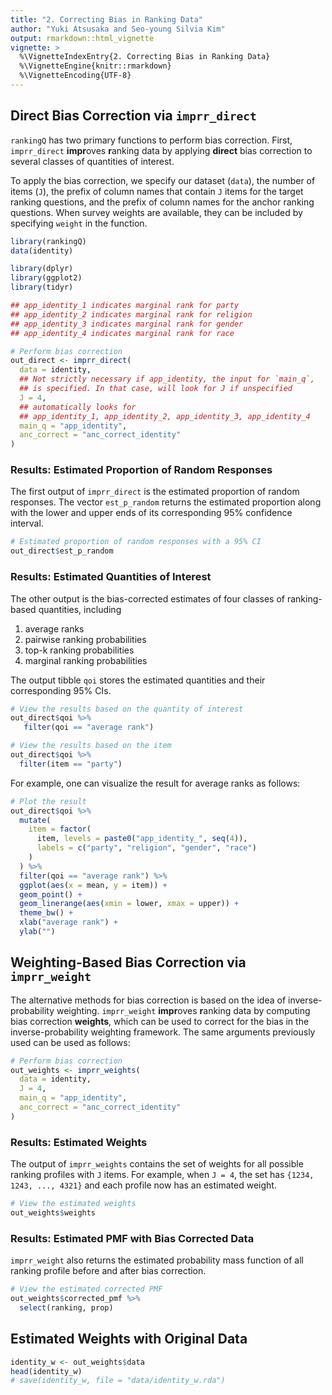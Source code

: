 ```yaml
---
title: "2. Correcting Bias in Ranking Data"
author: "Yuki Atsusaka and Seo-young Silvia Kim"
output: rmarkdown::html_vignette
vignette: >
  %\VignetteIndexEntry{2. Correcting Bias in Ranking Data}
  %\VignetteEngine{knitr::rmarkdown}
  %\VignetteEncoding{UTF-8}
---
```


## Direct Bias Correction via `imprr_direct`

`rankingQ` has two primary functions to perform bias correction. First, `imprr_direct` **impr**oves **r**anking data by applying **direct** bias correction to several classes of quantities of interest.

To apply the bias correction, we specify our dataset (`data`), the number of items (`J`), the prefix of column names that contain `J` items for the target ranking questions, and the prefix of column names for the anchor ranking questions. When survey weights are available, they can be included by specifying `weight` in the function.

```r
library(rankingQ)
data(identity)

library(dplyr)
library(ggplot2)
library(tidyr)

## app_identity_1 indicates marginal rank for party
## app_identity_2 indicates marginal rank for religion
## app_identity_3 indicates marginal rank for gender
## app_identity_4 indicates marginal rank for race

# Perform bias correction
out_direct <- imprr_direct(
  data = identity,
  ## Not strictly necessary if app_identity, the input for `main_q`,
  ## is specified. In that case, will look for J if unspecified
  J = 4, 
  ## automatically looks for 
  ## app_identity_1, app_identity_2, app_identity_3, app_identity_4
  main_q = "app_identity", 
  anc_correct = "anc_correct_identity"
)
```

### Results: Estimated Proportion of Random Responses

The first output of `imprr_direct` is the estimated proportion of random responses. The vector `est_p_random` returns the estimated proportion along with the lower and upper ends of its corresponding 95% confidence interval.

```r
# Estimated proportion of random responses with a 95% CI 
out_direct$est_p_random
```

### Results: Estimated Quantities of Interest

The other output is the bias-corrected estimates of four classes of ranking-based quantities, including

1.  average ranks
2.  pairwise ranking probabilities
3.  top-k ranking probabilities
4.  marginal ranking probabilities

The output tibble `qoi` stores the estimated quantities and their corresponding 95% CIs.

```r
# View the results based on the quantity of interest
out_direct$qoi %>%
   filter(qoi == "average rank")

# View the results based on the item
out_direct$qoi %>%
  filter(item == "party")
```

For example, one can visualize the result for average ranks as follows:

```r
# Plot the result
out_direct$qoi %>%
  mutate(
    item = factor(
      item, levels = paste0("app_identity_", seq(4)),
      labels = c("party", "religion", "gender", "race")
    )
  ) %>%
  filter(qoi == "average rank") %>%
  ggplot(aes(x = mean, y = item)) +
  geom_point() +
  geom_linerange(aes(xmin = lower, xmax = upper)) +
  theme_bw() +
  xlab("average rank") +
  ylab("")
```

## Weighting-Based Bias Correction via `imprr_weight`

The alternative methods for bias correction is based on the idea of inverse-probability weighting. `imprr_weight` **impr**oves **r**anking data by computing bias correction **weights**, which can be used to correct for the bias in the inverse-probability weighting framework. The same arguments previously used can be used as follows:

```r
# Perform bias correction
out_weights <- imprr_weights(
  data = identity,
  J = 4,
  main_q = "app_identity",
  anc_correct = "anc_correct_identity"
)
```

### Results: Estimated Weights

The output of `imprr_weights` contains the set of weights for all possible ranking profiles with `J` items. For example, when `J = 4`, the set has `{1234, 1243, ..., 4321}` and each profile now has an estimated weight.

```r
# View the estimated weights
out_weights$weights
```

### Results: Estimated PMF with Bias Corrected Data

`imprr_weight` also returns the estimated probability mass function of all ranking profile before and after bias correction.

```r
# View the estimated corrected PMF
out_weights$corrected_pmf %>%
  select(ranking, prop)
```

## Estimated Weights with Original Data

```r
identity_w <- out_weights$data
head(identity_w)
# save(identity_w, file = "data/identity_w.rda")
```
